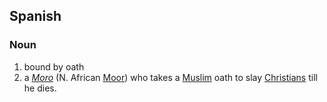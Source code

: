 ==Spanish==

===Noun===
{{infl|es|noun|g=g}}

# bound by oath
# a ''[[moro#Spanish|Moro]]'' (N. African [[Moor]]) who takes a [[Muslim]] oath to slay [[Christian]]s till he dies.